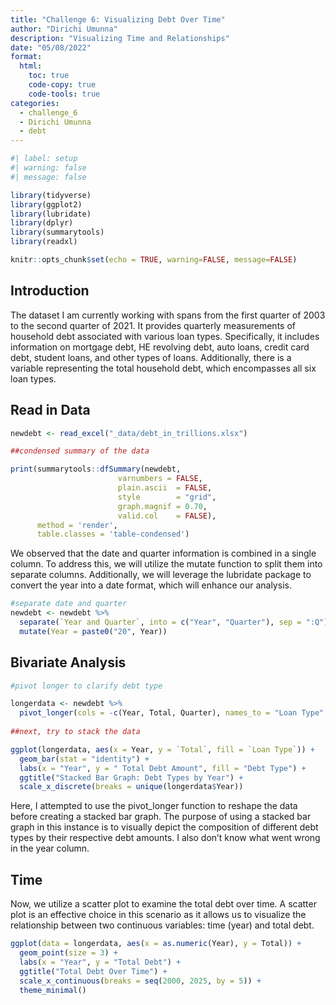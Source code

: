 ```yaml
---
title: "Challenge 6: Visualizing Debt Over Time"
author: "Dirichi Umunna"
description: "Visualizing Time and Relationships"
date: "05/08/2022"
format:
  html:
    toc: true
    code-copy: true
    code-tools: true
categories:
  - challenge_6
  - Dirichi Umunna
  - debt
---
```


```r
#| label: setup
#| warning: false
#| message: false

library(tidyverse)
library(ggplot2)
library(lubridate)
library(dplyr)
library(summarytools)
library(readxl)

knitr::opts_chunk$set(echo = TRUE, warning=FALSE, message=FALSE)
```

## Introduction

The dataset I am currently working with spans from the first quarter of 2003 to the second quarter of 2021. It provides quarterly measurements of household debt associated with various loan types. Specifically, it includes information on mortgage debt, HE revolving debt, auto loans, credit card debt, student loans, and other types of loans. Additionally, there is a variable representing the total household debt, which encompasses all six loan types.

## Read in Data

```r
newdebt <- read_excel("_data/debt_in_trillions.xlsx")

##condensed summary of the data

print(summarytools::dfSummary(newdebt,
                        varnumbers = FALSE,
                        plain.ascii  = FALSE, 
                        style        = "grid", 
                        graph.magnif = 0.70, 
                        valid.col    = FALSE),
      method = 'render',
      table.classes = 'table-condensed')
```

We observed that the date and quarter information is combined in a single column. To address this, we will utilize the mutate function to split them into separate columns. Additionally, we will leverage the lubridate package to convert the year into a date format, which will enhance our analysis.

```r
#separate date and quarter
newdebt <- newdebt %>%
  separate(`Year and Quarter`, into = c("Year", "Quarter"), sep = ":Q") %>%
  mutate(Year = paste0("20", Year))

```

## Bivariate Analysis

```r

#pivot longer to clarify debt type

longerdata <- newdebt %>%
  pivot_longer(cols = -c(Year, Total, Quarter), names_to = "Loan Type", values_to = "Debt")
 
##next, try to stack the data

ggplot(longerdata, aes(x = Year, y = `Total`, fill = `Loan Type`)) +
  geom_bar(stat = "identity") +
  labs(x = "Year", y = " Total Debt Amount", fill = "Debt Type") +
  ggtitle("Stacked Bar Graph: Debt Types by Year") +
  scale_x_discrete(breaks = unique(longerdata$Year))
```

Here, I attempted to use the pivot_longer function to reshape the data before creating a stacked bar graph. The purpose of using a stacked bar graph in this instance is to visually depict the composition of different debt types by their respective debt amounts. I also don't know what went wrong in the year column.

## Time

Now, we utilize a scatter plot to examine the total debt over time. A scatter plot is an effective choice in this scenario as it allows us to visualize the relationship between two continuous variables: time (year) and total debt.

```r
ggplot(data = longerdata, aes(x = as.numeric(Year), y = Total)) +
  geom_point(size = 3) +
  labs(x = "Year", y = "Total Debt") +
  ggtitle("Total Debt Over Time") +
  scale_x_continuous(breaks = seq(2000, 2025, by = 5)) +
  theme_minimal()


```

